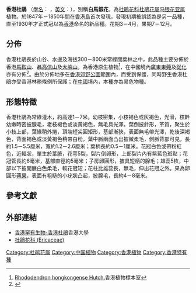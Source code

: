 {{noteTA
|1=zh-hans:厘米;zh-hk:厘米;zh-tw:公分;
|2=zh-hans:毫米;zh-hk:毫米;zh-tw:公釐;
}}
{{Speciesbox
| taxon = Rhododendron hongkongense
| binomial_authority = Hutch.
| image = Rhododendron hongkongense02.JPG
| subgenus = Azaleastrum
}}
'''香港杜鵑''' （[[學名|學名]]：''{{lang|la|Rhododendron hongkongense}}'' ，[[英文|英文]]：''{{lang|en|Hong Kong Azalea}}''），別稱'''白馬銀花'''{{r|中國植物誌|page1=345}}，為[[杜鵑花科|杜鵑花科]][[杜鵑花屬|杜鵑花屬]][[马银花亚属|马银花亚属]]植物。於1847年－1850年間在[[香港島|香港島]]首次發現，發現初期被誤認為是另一品種，直至1930年才正式冠以為[[香港|香港]]命名的新品種{{r|HKherbarium}}。花期3－4月，果期7－12月{{r|中國植物誌|page1=345}}。

==分佈==
香港杜鵑長於山谷、水邊{{r|HKherbarium}}及海拔300－800米常綠闊葉林之中，此品種主要分佈於香港[[馬鞍山_(香港山峰)|馬鞍山]]、[[聶高信山|聶高信山]]及[[大嶼山|大嶼山]]{{r|HKherbarium}}，為香港原生植物<ref>[http://www.hkherbarium.net/Herbarium/c_search_end.asp?id=10812 Rhododendron hongkongense Hutch.]香港植物標本室</ref>，在中國境內[[廣東|廣東]][[東莞|東莞]]及[[從化|從化]]亦有分佈<ref>{{cite news |url=http://epaper.news111.com.cn/html/2008-04/23/content_76521.htm |deadurl=yes |archive-url=https://web.archive.org/web/20081201211514/http://epaper.news111.com.cn/html/2008-04/23/content_76521.htm |title=華南植物檔案要因東莞而改寫 |publisher=[[東莞日報|東莞日報]] |date=2008-04-23 |archive-date=2008-12-01 |access-date=2018-03-08 |language=zh-hans }}</ref>。由於分佈地多在[[香港郊野公園|香港郊野公園]]範圍內，而受到保護，同時野生香港杜鵑亦受香港林務條例所保護{{r|HKherbarium}}；在[[中國|中國]]境內，本種亦為易危物種{{r|HKherbarium}}。

==形態特徵==
香港杜鵑為常綠灌木，約高達1－7米。幼枝密集，小枝褐色或灰褐色，光滑，枝幹幼嫩時密披腺毛，老枝褐色或淡黃褐色，無毛具光澤。葉倒披針形，革質，聚生於小枝上部，葉緣稍外捲，頂端短尖圓矩形，基部漸狹，表面無毛帶光澤，乾後深褐色，背面褐色或淡黃褐色稍帶白粉，葉中脈兩面凸出披微柔毛，側脈背部可見，長約1.5－5.5厘米，寬約1.2－2.6厘米；葉柄長約0.5－1厘米。花冠白色或帶粉紅色，近輻狀，單生於葉腋，花萼5裂，裂片倒卵形，上部裂片內有紫藍色斑點；花冠管長約6毫米，基部直徑約5毫米；子房卵圓形，披具短柄的腺毛；雄蕊5枚，中部以下披開展白色柔毛，較花冠短；花柱比雄蕊長，無毛，伸出花冠之外。果為卵圓形[[蒴果|蒴果]]，表面有粗糙的小疣狀凸起，披腺毛，長約4－8毫米。{{r|HKherbarium|中國植物誌}}

==參考文獻==
{{reflist |refs=
<ref name="HKherbarium">{{cite encyclopedia | encyclopedia=漁農自然護理署香港植物標本室 |publisher= | title= 香港命名的植物 | volume= | pages=第2頁 |url=http://herbarium.gov.hk/DocFile/Special/20131141811509333.pdf }}</ref>
<ref name="中國植物誌">{{cite encyclopedia |encyclopedia=中國植物誌 |publisher=植物通 |title=  |author=中国高等植物图鉴 |volume=57 |issue=1-2 |page=345 |url=http://frps.eflora.cn:80/frps/Rhododendron%20hongkongense |deadurl=yes |archive-url=https://web.archive.org/web/20150613023200/http://frps.eflora.cn/frps/Rhododendron%20hongkongense |archive-date=2015-06-13 |access-date=2018-03-09 |language=zh-hans }}</ref>
}}

==外部連結==
* [https://web.archive.org/web/20080415194540/http://www.hku.hk/eroonweb/biospecies.htm 香港罕有生物-香港杜鵑]香港大學
* [http://www.leafvein.net/plant_page/Ericaceae.htm 杜鵑花科 (Ericaceae)]
{{Taxonbar|from=Q3429630}}

[[Category:杜鹃花属|Category:杜鹃花属]]
[[Category:中国植物|Category:中国植物]]
[[Category:香港植物|Category:香港植物]]
[[Category:香港特有種|Category:香港特有種]]